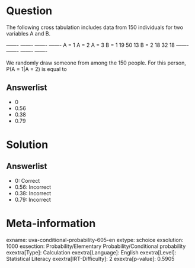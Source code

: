 Question
========

The following cross tabulation includes data from 150 individuals for two variables A and B.

  ------- ------- ------- ------- A = 1 A = 2 A = 3 B = 1 19 50 13 B = 2 18 32 18 ------- ------- ------- -------

We randomly draw someone from among the 150 people. For this person, P(A
= 1|A = 2) is equal to

Answerlist
----------

* 0
* 0.56
* 0.38
* 0.79

Solution
========

Answerlist
----------

* 0: Correct
* 0.56: Incorrect
* 0.38: Incorrect
* 0.79: Incorrect

Meta-information
================
exname: uva-conditional-probability-605-en
extype: schoice
exsolution: 1000
exsection: Probability/Elementary Probability/Conditional probability
exextra[Type]: Calculation
exextra[Language]: English
exextra[Level]: Statistical Literacy
exextra[IRT-Difficulty]: 2
exextra[p-value]: 0.5905

